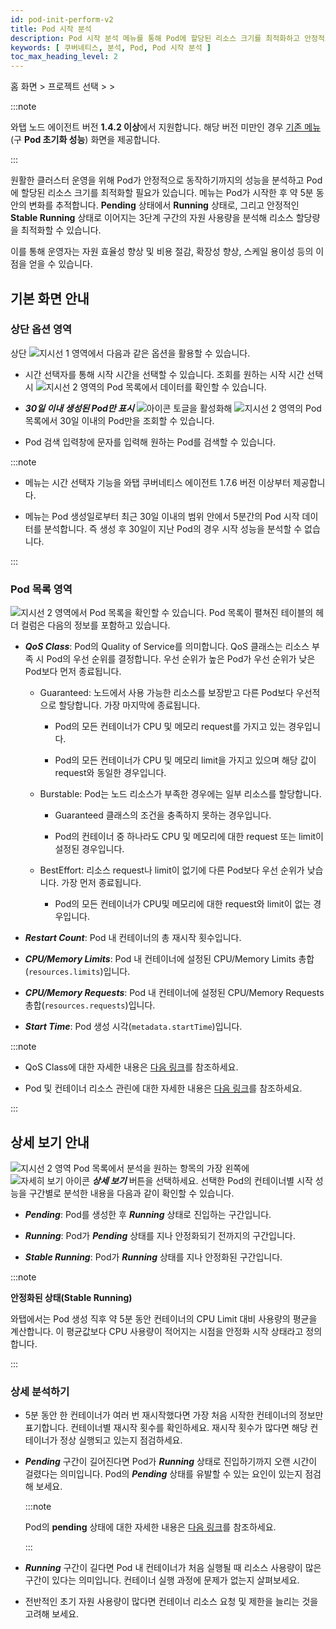 ```yaml
---
id: pod-init-perform-v2
title: Pod 시작 분석
description: Pod 시작 분석 메뉴를 통해 Pod에 할당된 리소스 크기를 최적화하고 안정적으로 클러스터를 운영할 수 있습니다.
keywords: [ 쿠버네티스, 분석, Pod, Pod 시작 분석 ]
toc_max_heading_level: 2
---
```


홈 화면 &gt; 프로젝트 선택 &gt; <Cmdname sid="side_analysis" className="uitext" /> &gt; <Cmdname sid="side_podInitPerf" className="uitext" /> 

:::note

와탭 노드 에이전트 버전 **1.4.2 이상**에서 지원합니다. 해당 버전 미만인 경우 [기존 메뉴](pod-init-perform)(구 **Pod 초기화 성능**) 화면을 제공합니다. 

:::

원활한 클러스터 운영을 위해 Pod가 안정적으로 동작하기까지의 성능을 분석하고 Pod에 할당된 리소스 크기를 최적화할 필요가 있습니다. <Cmdname sid="side_podInitPerf" className="uitext" /> 메뉴는 Pod가 시작한 후 약 5분 동안의 변화를 추적합니다. **Pending** 상태에서 **Running** 상태로, 그리고 안정적인 **Stable Running** 상태로 이어지는 3단계 구간의 자원 사용량을 분석해 리소스 할당량을 최적화할 수 있습니다. 

이를 통해 운영자는 자원 효율성 향상 및 비용 절감, 확장성 향상, 스케일 용이성 등의 이점을 얻을 수 있습니다. 

## 기본 화면 안내

<ImgLang img='k8s-pod-startup-analysis.png' desc='Pod 시작 분석' />

### 상단 옵션 영역

상단 ![지시선 1](/img/number-01.png) 영역에서 다음과 같은 옵션을 활용할 수 있습니다. 

* 시간 선택자를 통해 시작 시간을 선택할 수 있습니다. 조회를 원하는 시작 시간 선택 시 ![지시선 2](/img/number-02.png) 영역의 Pod 목록에서 데이터를 확인할 수 있습니다. 

* ***30일 이내 생성된 Pod만 표시*** ![아이콘](/img/ic-toggle-off.svg) 토글을 활성화해 ![지시선 2](/img/number-02.png) 영역의 Pod 목록에서 30일 이내의 Pod만을 조회할 수 있습니다.

* Pod 검색 입력창에 문자를 입력해 원하는 Pod를 검색할 수 있습니다.

:::note 

* <Cmdname sid="side_podInitPerf" className="uitext" /> 메뉴는 시간 선택자 기능을 와탭 쿠버네티스 에이전트 1.7.6 버전 이상부터 제공합니다. 

* <Cmdname sid="side_podInitPerf" className="uitext" /> 메뉴는 Pod 생성일로부터 최근 30일 이내의 범위 안에서 5분간의 Pod 시작 데이터를 분석합니다. 즉 생성 후 30일이 지난 Pod의 경우 시작 성능을 분석할 수 없습니다. 

:::

### Pod 목록 영역

![지시선 2](/img/number-02.png) 영역에서 Pod 목록을 확인할 수 있습니다. Pod 목록이 펼쳐진 테이블의 헤더 컬럼은 다음의 정보를 포함하고 있습니다.

* ***QoS Class***: Pod의 Quality of Service를 의미합니다. QoS 클래스는 리소스 부족 시 Pod의 우선 순위를 결정합니다. 우선 순위가 높은 Pod가 우선 순위가 낮은 Pod보다 먼저 종료됩니다.

  * Guaranteed: 노드에서 사용 가능한 리소스를 보장받고 다른 Pod보다 우선적으로 할당합니다. 가장 마지막에 종료됩니다.

    * Pod의 모든 컨테이너가 CPU 및 메모리 request를 가지고 있는 경우입니다.

    * Pod의 모든 컨테이너가 CPU 및 메모리 limit을 가지고 있으며 해당 값이 request와 동일한 경우입니다.

  * Burstable: Pod는 노드 리소스가 부족한 경우에는 일부 리소스를 할당합니다.

    * Guaranteed 클래스의 조건을 충족하지 못하는 경우입니다.

    * Pod의 컨테이너 중 하나라도 CPU 및 메모리에 대한 request 또는 limit이 설정된 경우입니다.

  * BestEffort: 리소스 request나 limit이 없기에 다른 Pod보다 우선 순위가 낮습니다. 가장 먼저 종료됩니다.

    * Pod의 모든 컨테이너가 CPU및 메모리에 대한 request와 limit이 없는 경우입니다.

* ***Restart Count***: Pod 내 컨테이너의 총 재시작 횟수입니다.

* ***CPU/Memory Limits***: Pod 내 컨테이너에 설정된 CPU/Memory Limits 총합(`resources.limits`)입니다.

* ***CPU/Memory Requests***: Pod 내 컨테이너에 설정된 CPU/Memory Requests 총합(`resources.requests`)입니다.

* ***Start Time***: Pod 생성 시각(`metadata.startTime`)입니다.

:::note

* QoS Class에 대한 자세한 내용은 [다음 링크](https://kubernetes.io/docs/tasks/configure-pod-container/quality-service-pod/)를 참조하세요.

* Pod 및 컨테이너 리소스 관린에 대한 자세한 내용은 [다음 링크](https://kubernetes.io/docs/concepts/configuration/manage-resources-containers/)를 참조하세요.

:::

## 상세 보기 안내

![지시선 2](/img/number-02.png) 영역 Pod 목록에서 분석을 원하는 항목의 가장 왼쪽에 ![자세히 보기 아이콘](/img/ico-detail-view.svg) ***상세 보기*** 버튼을 선택하세요. 선택한 Pod의 컨테이너별 시작 성능을 구간별로 분석한 내용을 다음과 같이 확인할 수 있습니다.

<ImgLang img='k8s-pod-startup-analysis-details.png' desc='Pod 시작 분석' />

* ***Pending***: Pod를 생성한 후 ***Running*** 상태로 진입하는 구간입니다.

* ***Running***: Pod가 ***Pending*** 상태를 지나 안정화되기 전까지의 구간입니다.

* ***Stable Running***: Pod가 ***Running*** 상태를 지나 안정화된 구간입니다.

:::note

**안정화된 상태(Stable Running)**

와탭에서는 Pod 생성 직후 약 5분 동안 컨테이너의 CPU Limit 대비 사용량의 평균을 계산합니다. 이 평균값보다 CPU 사용량이 적어지는 시점을 안정화 시작 상태라고 정의합니다.

:::

### 상세 분석하기

* 5분 동안 한 컨테이너가 여러 번 재시작했다면 가장 처음 시작한 컨테이너의 정보만 표기합니다. 컨테이너별 재시작 횟수를 확인하세요. 재시작 횟수가 많다면 해당 컨테이너가 정상 실행되고 있는지 점검하세요.

  <ImgLang img='k8s-pod-startup-analysis-details-restart-count.png' desc='컨테이너 재시작 횟수' />

* ***Pending*** 구간이 길어진다면 Pod가 ***Running*** 상태로 진입하기까지 오랜 시간이 걸렸다는 의미입니다. Pod의 ***Pending*** 상태를 유발할 수 있는 요인이 있는지 점검해 보세요. 

  :::note
  
  Pod의 **pending** 상태에 대한 자세한 내용은 [다음 링크](https://kubernetes.io/docs/tasks/debug/debug-application/debug-pods/)를 참조하세요.

  :::

* ***Running*** 구간이 길다면 Pod 내 컨테이너가 처음 실행될 때 리소스 사용량이 많은 구간이 있다는 의미입니다. 컨테이너 실행 과정에 문제가 없는지 살펴보세요.

* 전반적인 초기 자원 사용량이 많다면 컨테이너 리소스 요청 및 제한을 늘리는 것을 고려해 보세요.
